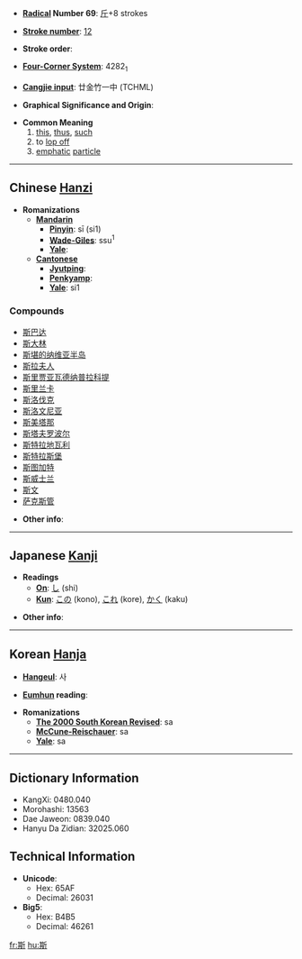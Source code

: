 * '''[[Wiktionary:Chinese radical index| Radical]] Number 69''': [[Wiktionary:Chinese radical index 斤|斤]]+8 strokes

* '''[[Wiktionary:Chinese total strokes index|Stroke number]]''': [[Wiktionary:Chinese total strokes index 12|12]]

* '''Stroke order''': 

* '''[[Wiktionary:Chinese four corner index|Four-Corner System]]''': 4282<sub>1</sub>

* '''[[Wiktionary:Chinese Cangjie index|Cangjie input]]''': 廿金竹一中 (TCHML)

* '''Graphical Significance and Origin''': 

* '''Common Meaning'''
*# [[this]], [[thus]], [[such]]
*# to [[lop off]]
*# [[emphatic]] [[particle]]


----

== Chinese [[Hanzi]] ==

* '''Romanizations'''
** '''[[Mandarin]]'''
*** '''[[Pinyin]]''': sī (si1)
*** '''[[Wade-Giles]]''': ssu<sup>1</sup>
*** '''[[Yale]]''': 
** '''[[Cantonese]]'''
*** '''[[Jyutping]]''':
*** '''[[Penkyamp]]''': 
*** '''[[Yale]]''': si1

===Compounds===
*[[斯巴达]]
*[[斯大林]]
*[[斯堪的纳维亚半岛]]
*[[斯拉夫人]]
*[[斯里贾亚瓦德纳普拉科提]]
*[[斯里兰卡]]
*[[斯洛伐克]]
*[[斯洛文尼亚]]
*[[斯美塔那]]
*[[斯塔夫罗波尔]]
*[[斯特拉地瓦利]]
*[[斯特拉斯堡]]
*[[斯图加特]]
*[[斯威士兰]]
*[[斯文]]
*[[萨克斯管]]

* '''Other info''': 

----

== Japanese [[Kanji]] ==

* '''Readings'''
** '''[[On]]''': [[し]] (shi)
** '''[[Kun]]''': [[この]] (kono), [[これ]] (kore), [[かく]] (kaku)

* '''Other info''':  

----

== Korean [[Hanja]] ==

* '''[[Hangeul]]''': 사

* '''[[Eumhun]] reading''': 

* '''Romanizations'''
** '''[[The 2000 South Korean Revised Romanization|The 2000 South Korean Revised]]''': sa
** '''[[McCune-Reischauer]]''': sa
** '''[[Yale]]''': sa

----

== Dictionary Information ==

* KangXi: 0480.040
* Morohashi: 13563
* Dae Jaweon: 0839.040
* Hanyu Da Zidian: 32025.060

== Technical Information ==

* '''Unicode''':
** Hex: 65AF
** Decimal: 26031
* '''Big5''':
** Hex: B4B5
** Decimal: 46261

[[fr:斯]]
[[hu:斯]]